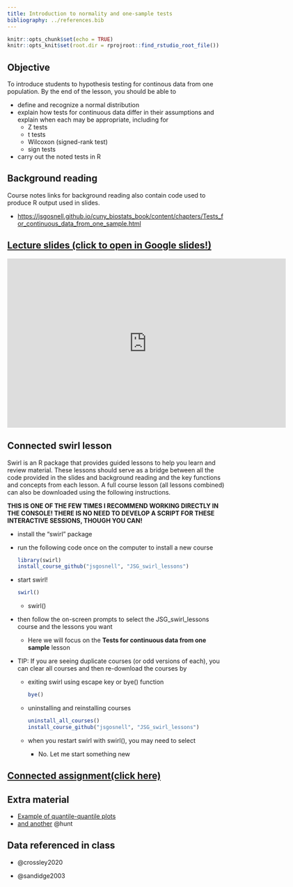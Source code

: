 ```yaml
---
title: Introduction to normality and one-sample tests
bibliography: ../references.bib
---
```


<!-- COMMENT NOT SHOW IN ANY OUTPUT: Code chunk below sets overall defaults for .qmd file; these inlcude showing output by default and looking for files relative to .Rpoj file, not .qmd file, which makes putting filesin different folders easier  -->

```r
knitr::opts_chunk$set(echo = TRUE)
knitr::opts_knit$set(root.dir = rprojroot::find_rstudio_root_file())
```

## Objective

To introduce students to hypothesis testing for continous data from one
population. By the end of the lesson, you should be able to

-   define and recognize a normal distribution
-   explain how tests for continuous data differ in their assumptions
    and explain when each may be appropriate, including for
    -   Z tests
    -   t tests
    -   Wilcoxon (signed-rank test)
    -   sign tests
-   carry out the noted tests in R

## Background reading

Course notes links for background reading also contain code used to
produce R output used in slides.

-   <https://jsgosnell.github.io/cuny_biostats_book/content/chapters/Tests_for_continuous_data_from_one_sample.html>

## [Lecture slides (click to open in Google slides!)](https://docs.google.com/presentation/d/1nTnrI9pL__XGQBBSwND6gMv7pj9lTUtoQIh6oayv-fw/edit?usp=sharing){target="_blank"}

```{=html}
<iframe src="https://docs.google.com/presentation/d/e/2PACX-1vQQPwf_9QgNn2O4QT7NTZPVu_HHW18WuOPonQU3pm4MtNfzqLUL3XZZKXUlhtdn3vdJu7W7xfmo9xS6/embed?start=false&loop=false&delayms=60000" frameborder="0" width="640" height="389" allowfullscreen="true" mozallowfullscreen="true" webkitallowfullscreen="true"></iframe>
```
## Connected swirl lesson

Swirl is an R package that provides guided lessons to help you learn and
review material. These lessons should serve as a bridge between all the
code provided in the slides and background reading and the key functions
and concepts from each lesson. A full course lesson (all lessons
combined) can also be downloaded using the following instructions.

**THIS IS ONE OF THE FEW TIMES I RECOMMEND WORKING DIRECTLY IN THE
CONSOLE! THERE IS NO NEED TO DEVELOP A SCRIPT FOR THESE INTERACTIVE
SESSIONS, THOUGH YOU CAN!**

-   install the "swirl" package

-   run the following code once on the computer to install a new course

    ```r
    library(swirl)
    install_course_github("jsgosnell", "JSG_swirl_lessons")
    ```

-   start swirl!

    ```r
    swirl()
    ```

    -   swirl()

-   then follow the on-screen prompts to select the JSG_swirl_lessons
    course and the lessons you want

    -   Here we will focus on the **Tests for continuous data from one
        sample** lesson

-   TIP: If you are seeing duplicate courses (or odd versions of each),
    you can clear all courses and then re-download the courses by

    -   exiting swirl using escape key or bye() function

        ```r
        bye()
        ```

    -   uninstalling and reinstalling courses

        ```r
        uninstall_all_courses()
        install_course_github("jsgosnell", "JSG_swirl_lessons")
        ```

    -   when you restart swirl with swirl(), you may need to select

        -   No. Let me start something new

## [Connected assignment(click here)](https://jsgosnell.github.io/cuny_biostats_book/content/practice_problems/4_Continuous_tests_for_1_population.html){target="_blank"}

## Extra material

-   [Example of quantile-quantile
    plots](https://www.ucd.ie/ecomodel/Resources/QQplots_WebVersion.html){target="_blank"}
-   [and another](https://rpubs.com/mbh038/725314){target="_blank"}
    @hunt

## Data referenced in class

-   @crossley2020

-   @sandidge2003
